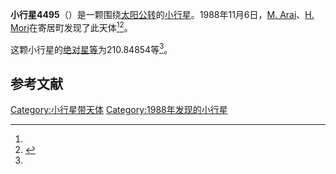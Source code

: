 {{Infobox planet
| bgcolour = #FFFFC0
| name = 4495
| symbol = 
| image = 
| caption = 
| discovery = yes
| discovery_ref = 
| discoverer = [[M._Arai|M. Arai]]、[[H._Mori|H. Mori]]
| discovery_site = [[寄居町|寄居町]] 
| discovered = 1988年11月6日
| designations = yes
| mp_name = 
| named_after = 
| alt_names = 1988 VS/ 1972 TG3 / 1980 UO
| mp_category = [[外小行星带|外小行星带]]
| orbit_ref = <ref name="a">[http://ssd.jpl.nasa.gov/sbdb.cgi?sstr=4495 4495] {{Wayback|url=http://ssd.jpl.nasa.gov/sbdb.cgi?sstr=4495 |date=20210717062716 }}，小行星數據庫瀏覽器（JPL Small-Body Database Browser）－[[美国国家航空航天局|美国国家航空航天局]]喷气推进实验室</ref>
| epoch = 2456400.5 (2013年4月18日更新)
| aphelion = {{convert|4.5390361|AU|km|3|abbr=on|lk=out}}
| perihelion = {{convert|3.3814465|AU|km|3|abbr=on}}
| semimajor = {{convert|3.9602413|AU|km|3|abbr=on}}
| eccentricity = 0.1461514
| period = 2878.597087 [[日|日]]<br />7.88[[儒略年|儒略年]]
| avg_speed = 
| inclination = 5.28392
| asc_node = 223.48148
| mean_anomaly = 
| arg_peri = 210.84854
| satellites = 
| physical_characteristics = yes
| dimensions = 
| mass = 
| density = 
| surface_grav = 
| escape_velocity = 
| sidereal_day = 
| axial_tilt = 
| pole_ecliptic_lat = 
| pole_ecliptic_lon = 
| albedo = 
| temperatures= 
| temp_name1 = 
| mean_temp_1 = 
| max_temp_1 = 
| temp_name2 = 
| max_temp_2 = 
| spectral_type = 
| abs_magnitude = 210.84854
}}

'''小行星4495'''（{{lang-en|4495}}）是一颗围绕[[太阳|太阳]][[公转|公转]]的[[小行星|小行星]]。1988年11月6日，[[M._Arai|M. Arai]]、[[H._Mori|H. Mori]]在寄居町发现了此天体<ref name="a" /><ref>{{cite news|title=小行星列表|url=http://cfa-www.harvard.edu/iau/lists/NumberedMPs.txt|accessdate=2013-07-08|newspaper=哈佛大学|archive-date=2008-05-17|archive-url=https://web.archive.org/web/20080517010638/http://cfa-www.harvard.edu/iau/lists/NumberedMPs.txt|dead-url=no}}</ref>。

这颗小行星的[[绝对星等|绝对星等]]为210.84854等<ref name="a" />。

==参考文献==
{{reflist}}
{{Minor Planet Number|[[小行星4494|小行星4494]]|[[小行星4496|小行星4496]]}}

{{小天体}}

[[Category:小行星带天体|Category:小行星带天体]]
[[Category:1988年发现的小行星|Category:1988年发现的小行星]]

{{asteroid-stub}}
